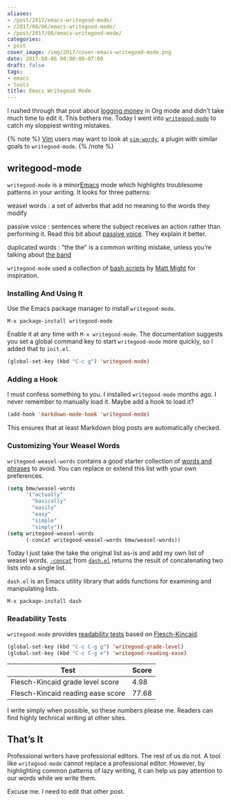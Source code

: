 ```yaml
---
aliases:
- /post/2017/emacs-writegood-mode/
- /2017/08/06/emacs-writegood-mode/
- /post/2017/08/emacs-writegood-mode/
categories:
- post
cover_image: /img/2017/cover-emacs-writegood-mode.png
date: 2017-08-06 00:00:00-07:00
draft: false
tags:
- emacs
- tools
title: Emacs Writegood Mode
---
```


[logging money]: /post/2017/07/logging-money-in-org-mode
[`writegood-mode`]: https://github.com/bnbeckwith/writegood-mode

I rushed through that post about [logging money] in Org mode  and didn’t take
much time to edit it. This bothers me. Today I went into [`writegood-mode`][] to
catch my sloppiest writing mistakes.

[Vim]: /tags/vim
[`vim-wordy`]: https://github.com/reedes/vim-wordy

{% note %}
[Vim][] users may want to look at [`vim-wordy`][], a plugin with similar goals
to `writegood-mode`.
{% /note %}

## writegood-mode

[Emacs]: /tags/emacs/

`writegood-mode` is a minor[Emacs][] mode which highlights troublesome patterns
in your writing. It looks for three patterns:

[passive voice]: https://www.hamilton.edu/academics/centers/writing/seven-sins-of-writing/1
[the band]: https://youtu.be/ustXRPke9lM
weasel words
: a set of adverbs that add no meaning to the words they modify

passive voice
: sentences where the subject receives an action rather than performing it.
  Read this bit about [passive voice][]. They explain it better.

duplicated words
: "the the" is a common writing mistake, unless you’re talking about [the band][]

[bash scripts]: http://matt.might.net/articles/shell-scripts-for-passive-voice-weasel-words-duplicates/
[Matt Might]: http://matt.might.net

`writegood-mode` used a collection of [bash scripts][] by [Matt Might][] for
inspiration.

### Installing And Using It

Use the Emacs package manager to install `writegood-mode`.

```
M-x package-install writegood-mode
```

Enable it at any time with `M-x writegood-mode`. The documentation suggests you
set a global command key to start `writegood-mode` more quickly, so I added that
to `init.el`.

```lisp
(global-set-key (kbd "C-c g") 'writegood-mode)
```

### Adding a Hook

I must confess something to you. I installed `writegood-mode` months ago. I
never remember to manually load it. Maybe add a hook to load it?

```lisp
(add-hook 'markdown-mode-hook 'writegood-mode)
```

This ensures that at least Markdown blog posts are automatically checked.

### Customizing Your Weasel Words

[words and phrases]: https://github.com/bnbeckwith/writegood-mode/blob/master/writegood-mode.el#L92

`writegood-weasel-words` contains a good starter collection of [words and
phrases][] to avoid. You can replace or extend this list with your own
preferences.

```lisp
(setq bmw/weasel-words
      '("actually"
        "basically"
        "easily"
        "easy"
        "simple"
        "simply"))
(setq writegood-weasel-words
      (-concat writegood-weasel-words bmw/weasel-words))
```

[`-concat`]: https://github.com/magnars/dash.el#-concat-rest-lists
[`dash.el`]: https://github.com/magnars/dash.el

Today I just take the take the original list as-is and add my own list of weasel
words. [`-concat`][] from [`dash.el`][] returns the result of concatenating two
lists into a single list.

`dash.el` is an Emacs utility library that adds functions for examining and
manipulating lists.

```
M-x package-install dash
```

### Readability Tests

[readability tests]: https://github.com/bnbeckwith/writegood-mode#readability-tests
[Flesch-Kincaid]: https://en.wikipedia.org/wiki/Flesch–Kincaid_readability_tests

`writegood-mode` provides [readability tests][] based on [Flesch-Kincaid][].

```lisp
(global-set-key (kbd "C-c C-g g") 'writegood-grade-level)
(global-set-key (kbd "C-c C-g e") 'writegood-reading-ease)
```

| Test                              | Score
| --------------------------------- | -----
| Flesch-Kincaid grade level score  | 4.98
| Flesch-Kincaid reading ease score | 77.68


I write simply when possible, so these numbers please me. Readers can find
highly technical writing at other sites.

## That’s It

Professional writers have professional editors. The rest of us do not. A tool
like `writegood-mode` cannot replace a professional editor. However, by
highlighting common patterns of lazy writing, it can help us pay attention to
our words while we write them.

Excuse me. I need to edit that other post.
